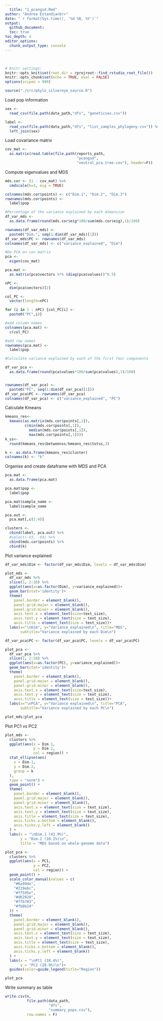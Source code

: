 ```yaml
---
  title: "1_pcangsd.Rmd"
author: "Andrea Estandia<br>"
date: "`r format(Sys.time(), '%d %B, %Y')`"
output:
  github_document:
  toc: true
toc_depth: 4
editor_options:
  chunk_output_type: console
---
```

  <br>
  
```r
# Knitr settings: 
knitr::opts_knit$set(root.dir = rprojroot::find_rstudio_root_file())
knitr::opts_chunk$set(echo = TRUE, eval = FALSE)
options(scipen = 999)
```

```r
source("./src/phylo_silvereye_source.R")
```

Load pop information
```r
sex <-
  read_csv(file.path(data_path,"dfs", "geneticsex.csv"))

label <- 
  read_csv(file.path(data_path,"dfs", "list_samples_phylogeny.csv")) %>% 
  left_join(sex)
```

Load covariance matrix
```r
cov_mat <- 
  as.matrix(read.table(file.path(reports_path, 
                                 "pcangsd", 
                                 "neutral_pca.tree.cov"), header=F))
```

Compute eigenvalues and MDS
```r
mds.cor <- (1 - cov_mat) %>%
  cmdscale(k=3, eig = TRUE)

colnames(mds.cor$points) <- c("Dim.1", "Dim.2", "Dim.3")
rownames(mds.cor$points) <-
  label$pop

#Percentage of the variance explained by each dimension
df_var_mds <- 
  as.data.frame(round(mds.cor$eig*100/sum(mds.cor$eig),1)/100)

rownames(df_var_mds) <- 
  paste0("Dim.", seq(1:dim(df_var_mds)[1]))
df_var_mds$PC <- rownames(df_var_mds)
colnames(df_var_mds) <- c("variance_explained", "Dim")

#Do PCA on cov matrix
pca <-
  eigen(cov_mat)

pca.mat <-
  as.matrix(pca$vectors %*% (diag(pca$values))^0.5)

nPC <-
  dim(pca$vectors)[2]

col_PC <- 
  vector(length=nPC)

for (i in 1 : nPC) {col_PC[i] <-
  paste0("PC",i)}

#add column names
colnames(pca.mat) <-
  c(col_PC)

#add row names
rownames(pca.mat) <-
  label$pop

#Calculate variance explained by each of the first four components

df_var_pca <- 
  as.data.frame(round(pca$values*100/sum(pca$values),1)/100) 


rownames(df_var_pca) <- 
  paste0("PC", seq(1:dim(df_var_pca)[1]))
df_var_pca$PC <- rownames(df_var_pca)
colnames(df_var_pca) <- c("variance_explained", "PC")
```

Calculate Kmeans
```r
kmeans_res<-
  kmeans(as.matrix(mds.cor$points[,1]), 
         c(min(mds.cor$points[,1]), 
           median(mds.cor$points[,1]), 
           max(mds.cor$points[,1])))
k_ss<-
  round(kmeans_res$betweenss/kmeans_res$totss,3)

k <- as.data.frame(kmeans_res$cluster)
colnames(k) <- "k"
```

Organise and create dataframe with MDS and PCA
```r
pca.mat <- 
  as.data.frame(pca.mat)

pca.mat$pop <- 
  label$pop

pca.mat$sample_name <- 
  label$sample_name

pca.out <- 
  pca.mat[,c(1:4)]

clusters <- 
  cbind(label, pca.out) %>%
  #select(-V3, -V4) %>% 
  cbind(mds.cor$points) %>% 
  cbind(k)
```

Plot variance explained
```r
df_var_mds$Dim <- factor(df_var_mds$Dim, levels = df_var_mds$Dim)

plot_mds <-
  df_var_mds %>% 
  slice(1, 2:10) %>% 
  ggplot(aes(x=as.factor(Dim), y=variance_explained))+
  geom_bar(stat='identity')+
  theme(
    panel.border = element_blank(),
    panel.grid.major = element_blank(),
    panel.grid.minor = element_blank(), 
    axis.text.x = element_text(size=text_size),
    axis.text.y = element_text(size = text_size),
    axis.title = element_text(size = text_size))+
  labs(x="\nDim", y="Variance explained\n", title="MDS",
       subtitle="Variance explained by each Dim\n")

df_var_pca$PC <- factor(df_var_pca$PC, levels = df_var_pca$PC)

plot_pca <-
  df_var_pca %>% 
  slice(1, 2:10) %>% 
  ggplot(aes(x=as.factor(PC), y=variance_explained))+
  geom_bar(stat='identity')+
  theme(
    panel.border = element_blank(),
    panel.grid.major = element_blank(),
    panel.grid.minor = element_blank(), 
    axis.text.x = element_text(size=text_size),
    axis.text.y = element_text(size = text_size),
    axis.title = element_text(size = text_size))+
  labs(x="\nPCA", y="Variance explained\n", title="PCA",
       subtitle="Variance explained by each PC\n")

plot_mds/plot_pca
```

Plot PC1 vs PC2
```r
plot_mds <-
  clusters %>%
  ggplot(aes(x = Dim.1, 
             y = Dim.2, 
             col = region)) +
  stat_ellipse(aes(
    x = Dim.1,
    y = Dim.2,
    group = k
  ),
  type = "norm") +
  geom_point() +
  theme(
    panel.border = element_blank(),
    panel.grid.major = element_blank(),
    panel.grid.minor = element_blank(),
    axis.text.x = element_text(size = text_size),
    axis.text.y = element_text(size = text_size),
    axis.title = element_text(size = text_size),
    axis.ticks.x.bottom = element_blank(),
    axis.ticks.y.left = element_blank()
  ) +
  labs(x = "\nDim.1 (43.9%)",
       y = "Dim.2 (10.1%)\n",
       title = "MDS based on whole-genome data")

plot_pca <-
  clusters %>%
  ggplot(aes(x = PC1,
             y = PC2,
             col = region)) +
  geom_point() +
  scale_color_manual(values = c(
    "#6a994e",
    "#219ebc",
    "#ff595e",
    "#d62828",
    "#ffb703",
    "#fb8b24"
  )) +
  theme(
    panel.border = element_blank(),
    panel.grid.major = element_blank(),
    panel.grid.minor = element_blank(),
    axis.text.x = element_text(size = text_size),
    axis.text.y = element_text(size = text_size),
    axis.title = element_text(size = text_size),
    axis.ticks.x.bottom = element_blank(),
    axis.ticks.y.left = element_blank()
  ) +
  labs(x = "\nPC1 (38.4%)",
       y = "PC2 (20.9%)\n")+
  guides(color=guide_legend(title="Region"))

plot_pca
```

Write summary as table
```r
write.csv(n, 
          file.path(data_path, 
                    "dfs", 
                    "summary_pops.csv"), 
          row.names = F)
```

